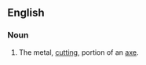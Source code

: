 ==English==

===Noun===
{{en-noun}}
{{wikipedia|axe}}

# The metal, [[cutting]], portion of an [[axe]].